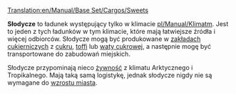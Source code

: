 [[Translation:en/Manual/Base Set/Cargos/Sweets]]

{{pl/Manual/Base Set/Cargos/Ładunek|name=Słodycze
|image=Sweets.png
|produced=[[pl/Manual/Base Set/Industries/Zakład cukierniczy|Zakład cukierniczy]]
|accepted=[[pl/Manual/Base Set/Domy|Domy]]
}}

'''Słodycze''' to ładunek występujący tylko w klimacie [[pl/Manual/Klimat]]m.  Jest to jeden z tych ładunków w tym klimacie, które mają łatwiejsze źródła i więcej odbiorców.  Słodycze mogą być produkowane w [[pl/Manual/Base Set/Industries/Zakład cukierniczy|zakładach cukierniczych]] z [[pl/Manual/Base Set/Cargos/Cukier|cukru]], [[pl/Manual/Base Set/Cargos/Toffi|toffi]] lub [[pl/Manual/Base Set/Cargos/Wata cukrowa|waty cukrowej]], a następnie mogę być transportowane do zabudowań miejskich.

Słodycze przypominają nieco [[pl/Manual/Base Set/Cargos/Żywność|żywność]] z klimatu Arktycznego i Tropikalnego. Mają taką samą logistykę, jednak słodycze nigdy nie są wymagane do [[pl/Manual/Miasta#wielkosc-miasta|wzrostu miasta]].

{{pl/Manual/Navbox Ładunek}}